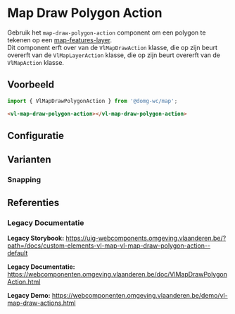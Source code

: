 
# Map Draw Polygon Action

Gebruik het `map-draw-polygon-action` component om een polygon te tekenen op een [map-features-layer](/docs/map-layer-vector-layer-features-layer--map-features-layer-default).<br/>
Dit component erft over van de `VlMapDrawAction` klasse, die op zijn beurt overerft van de `VlMapLayerAction` klasse, die op zijn beurt overerft van de `VlMapAction` klasse.

## Voorbeeld

```js
import { VlMapDrawPolygonAction } from '@domg-wc/map';
```

```html
<vl-map-draw-polygon-action></vl-map-draw-polygon-action>
```

<DocsStory id="map-action-draw-action-draw-polygon-action--map-draw-polygon-action-default" />

## Configuratie

<ArgsTable story={PRIMARY_STORY} />

## Varianten

### Snapping

<DocsStory id="map-action-draw-action-draw-polygon-action--map-draw-polygon-action-snapping" />

## Referenties

### Legacy Documentatie

**Legacy Storybook:** https://uig-webcomponents.omgeving.vlaanderen.be/?path=/docs/custom-elements-vl-map-vl-map-draw-polygon-action--default

**Legacy Documentatie:** https://webcomponenten.omgeving.vlaanderen.be/doc/VlMapDrawPolygonAction.html

**Legacy Demo:** https://webcomponenten.omgeving.vlaanderen.be/demo/vl-map-draw-actions.html
